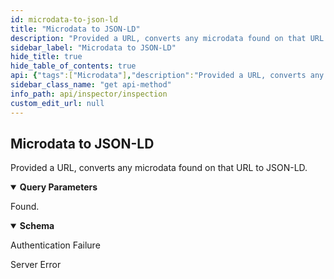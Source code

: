 ```yaml
---
id: microdata-to-json-ld
title: "Microdata to JSON-LD"
description: "Provided a URL, converts any microdata found on that URL to JSON-LD."
sidebar_label: "Microdata to JSON-LD"
hide_title: true
hide_table_of_contents: true
api: {"tags":["Microdata"],"description":"Provided a URL, converts any microdata found on that URL to JSON-LD.","operationId":"microdataToJsonLd","parameters":[{"name":"u","in":"query","description":"The web page URL","required":true,"schema":{"type":"string"}}],"responses":{"200":{"description":"Found.","content":{"application/ld+json":{"schema":{"type":"object","additionalProperties":{"type":"object"}}}}},"401":{"description":"Authentication Failure"},"500":{"description":"Server Error"}},"security":[{"ApiKey":[]}],"method":"get","path":"/microdata-to-jsonld","servers":[{"url":"https://api.wordlift.io/inspector"}],"securitySchemes":{"ApiKey":{"type":"apiKey","description":"`Key {your key}`","name":"Authorization","in":"header"}},"info":{"title":"Inspection","description":"Inspect web pages for structured data.","termsOfService":"https://wordlift.io/terms-of-service/","contact":{"name":"WordLift","url":"https://wordlift.io","email":"hello@wordlift.io"},"license":{"name":"(c) copyright 2022-present WordLift","url":"https://wordlift.io"},"version":"1.0"},"postman":{"name":"Microdata to JSON-LD","description":{"content":"Provided a URL, converts any microdata found on that URL to JSON-LD.","type":"text/plain"},"url":{"path":["microdata-to-jsonld"],"host":["{{baseUrl}}"],"query":[{"disabled":false,"description":{"content":"(Required) The web page URL","type":"text/plain"},"key":"u","value":""}],"variable":[]},"header":[{"key":"Accept","value":"application/ld+json"}],"method":"GET","auth":{"type":"apikey","apikey":[{"type":"any","value":"Authorization","key":"key"},{"type":"any","value":"<API Key>","key":"value"},{"type":"any","value":"header","key":"in"}]}}}
sidebar_class_name: "get api-method"
info_path: api/inspector/inspection
custom_edit_url: null
---
```



## Microdata to JSON-LD



Provided a URL, converts any microdata found on that URL to JSON-LD.

<details style={{"marginBottom":"1rem"}} data-collapsed={false} open={true}><summary style={{}}><strong>Query Parameters</strong></summary><div><ul><ParamsItem className={"paramsItem"} param={{"name":"u","in":"query","description":"The web page URL","required":true,"schema":{"type":"string"}}}></ParamsItem></ul></div></details><div><ApiTabs><TabItem label={"200"} value={"200"}><div>

Found.

</div><div><MimeTabs schemaType={"response"}><TabItem label={"application/ld+json"} value={"application/ld+json"}><SchemaTabs><TabItem label={"Schema"} value={"Schema"}><details style={{}} data-collapsed={false} open={true}><summary style={{"textAlign":"left"}}><strong>Schema</strong></summary><div style={{"textAlign":"left","marginLeft":"1rem"}}></div><ul style={{"marginLeft":"1rem"}}><SchemaItem name={"property name*"} required={false} schemaName={"object"} qualifierMessage={undefined} schema={{"type":"object"}} collapsible={false} discriminator={false}></SchemaItem></ul></details></TabItem><TabItem label={"Example (from schema)"} value={"Example (from schema)"}><ResponseSamples responseExample={"{}"} language={"json"}></ResponseSamples></TabItem></SchemaTabs></TabItem></MimeTabs></div></TabItem><TabItem label={"401"} value={"401"}><div>

Authentication Failure

</div><div></div></TabItem><TabItem label={"500"} value={"500"}><div>

Server Error

</div><div></div></TabItem></ApiTabs></div>
      